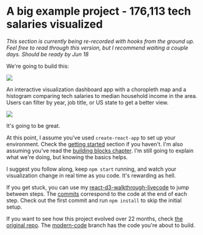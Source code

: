 # A big example project - 176,113 tech salaries visualized

_This section is currently being re-recorded with hooks from the ground up. Feel free to read through this version, but I recommend waiting a couple days. Should be ready by Jun 18_

We're going to build this:

![](https://raw.githubusercontent.com/Swizec/react-d3js-es6-ebook/2018-version/manuscript/resources/images/es6v2/full-dataviz.png)

An interactive visualization dashboard app with a choropleth map and a
histogram comparing tech salaries to median household income in the area. Users
can filter by year, job title, or US state to get a better view.

![](https://raw.githubusercontent.com/Swizec/react-d3js-es6-ebook/2018-version/manuscript/resources/images/es6v2/interaction-dataviz.png)

It's going to be great.

At this point, I assume you've used `create-react-app` to set up your
environment. Check the
[getting started](/local-environment/1)
section if you haven't. I'm also assuming you've read the
[building blocks chapter](/building-blocks/1).
I'm still going to explain what we're doing, but knowing the basics helps.

I suggest you follow along, keep `npm start` running, and watch your
visualization change in real time as you code. It's rewarding as hell.

If you get stuck, you can use my
[react-d3-walkthrough-livecode](https://github.com/Swizec/react-d3-walkthrough-livecode)
to jump between steps. The
[commits](https://github.com/Swizec/react-d3-walkthrough-livecode/commits/master)
correspond to the code at the end of each step. Check out the first commit and
run `npm install` to skip the initial setup.

If you want to see how this project evolved over 22 months, check
[the original repo](https://github.com/Swizec/h1b-software-salaries). The
[modern-code](https://github.com/Swizec/h1b-software-salaries/tree/modern-code)
branch has the code you're about to build.
